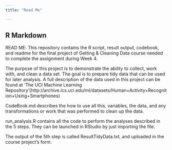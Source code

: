 ---
title: "Read Me"

---



## R Markdown

READ ME:
This repository contains the R script, result output, codebook, and readme for the final project of Getting & Cleaning Data course needed to complete the assignment during Week 4.

The purpose of this project is to demonstrate the ability to collect, work with, and clean a data set. The goal is to prepare tidy data that can be used for later analysis. A full description of the data used in this project can be found at 'The UCI Machine Learning Repository'(http://archive.ics.uci.edu/ml/datasets/Human+Activity+Recognition+Using+Smartphones)

CodeBook.md describes the how to use all this, variables, the data, and any transformations or work that was performed to clean up the data.

run_analysis.R contains all the code to perform the analyses described in the 5 steps. They can be launched in RStudio by just importing the file.

The output of the 5th step is called ResultTidyData.txt, and uploaded in the course project's form.



